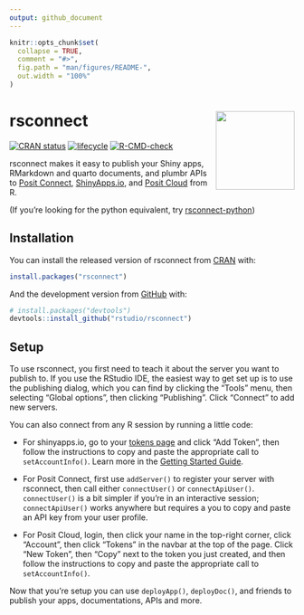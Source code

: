 ```yaml
---
output: github_document
---
```


<!-- README.md is generated from README.Rmd. Please edit that file -->

```r
knitr::opts_chunk$set(
  collapse = TRUE,
  comment = "#>",
  fig.path = "man/figures/README-",
  out.width = "100%"
)
```

# rsconnect <a href='https://rstudio.github.io/rstudioapi/'><img src='man/figures/logo.png' align="right" height="139" /></a>


<!-- badges: start -->
[![CRAN status](https://www.r-pkg.org/badges/version/rsconnect)](https://cran.r-project.org/package=rsconnect)
[![lifecycle](https://img.shields.io/badge/lifecycle-stable-brightgreen.svg)](https://lifecycle.r-lib.org/articles/stages.html#stable)
[![R-CMD-check](https://github.com/rstudio/rsconnect/workflows/R-CMD-check/badge.svg)](https://github.com/rstudio/rsconnect/actions)
<!-- badges: end -->

rsconnect makes it easy to publish your Shiny apps, RMarkdown and quarto documents, and plumbr APIs to [Posit Connect](https://posit.co/products/enterprise/connect/),
[ShinyApps.io](https://www.shinyapps.io/), and [Posit Cloud](https://posit.cloud/) from R. 

(If you're looking for the python equivalent, try [rsconnect-python](https://pypi.org/project/rsconnect-python/))

## Installation

You can install the released version of rsconnect from [CRAN](https://CRAN.R-project.org) with:

``` r
install.packages("rsconnect")
```

And the development version from [GitHub](https://github.com/) with:

``` r
# install.packages("devtools")
devtools::install_github("rstudio/rsconnect")
```

## Setup

To use rsconnect, you first need to teach it about the server you want to publish to. If you use the RStudio IDE, the easiest way to get set up is to use the publishing dialog, which you can find by clicking the "Tools" menu, then selecting "Global options", then clicking "Publishing". Click "Connect" to add new servers.

You can also connect from any R session by running a little code:

* For shinyapps.io, go to your [tokens page](https://www.shinyapps.io/admin/#/tokens) and click "Add Token", then follow the instructions to copy and paste the appropriate call to `setAccountInfo()`. Learn more in the [Getting Started Guide](https://www.shinyapps.io/admin/#/tokens).

* For Posit Connect, first use `addServer()` to register your server with rsconnect, then call either `connectUser()` or `connectApiUser()`. `connectUser()` is a bit simpler if you're in an interactive session; `connectApiUser()` works anywhere but requires a you to copy and paste an API key from your user profile. 

* For Posit Cloud, login, then click your name in the top-right corner, click "Account", then click "Tokens" in the navbar at the top of the page.  Click "New Token", then "Copy" next to the token you just created, and then follow the instructions to copy and paste the appropriate call to `setAccountInfo()`.

Now that you're setup you can use `deployApp()`, `deployDoc()`, and friends to publish your apps, documentations, APIs and more.

